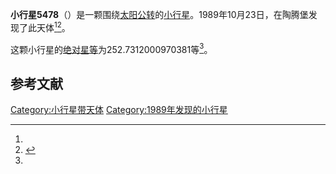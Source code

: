 {{Infobox planet
| bgcolour = #FFFFC0
| name = 5478 Wartburg
| symbol = 
| image = 
| caption = 
| discovery = yes
| discovery_ref = 
| discoverer = {{link-en|佛蒙特·伯根|Freimut Börngen}}
| discovery_site = [[陶腾堡|陶腾堡]] 
| discovered = 1989年10月23日
| designations = yes
| mp_name = 
| named_after = 
| alt_names = 1989 UE4/ 1985 VK3
| mp_category = [[主带小行星|主带小行星]]
| orbit_ref = <ref name="a">[http://ssd.jpl.nasa.gov/sbdb.cgi?sstr=5478 5478 Wartburg] {{Wayback|url=http://ssd.jpl.nasa.gov/sbdb.cgi?sstr=5478 |date=20140815074321 }}，小行星數據庫瀏覽器（JPL Small-Body Database Browser）－[[美国国家航空航天局|美国国家航空航天局]]喷气推进实验室</ref>
| epoch = 2456400.5 (2013年4月18日更新)
| aphelion = {{convert|2.909562052077188|AU|km|3|abbr=on|lk=out}}
| perihelion = {{convert|2.178856581216444|AU|km|3|abbr=on}}
| semimajor = {{convert|2.544209316646816|AU|km|3|abbr=on}}
| eccentricity = 0.143601681
| period = 1482.271249 [[日|日]]<br />4.06[[儒略年|儒略年]]
| avg_speed = 
| inclination = 8.032592447495125
| asc_node = 233.0533376081866
| mean_anomaly = 
| arg_peri = 252.7312000970381
| satellites = 
| physical_characteristics = yes
| dimensions = 
| mass = 
| density = 
| surface_grav = 
| escape_velocity = 
| sidereal_day = 
| axial_tilt = 
| pole_ecliptic_lat = 
| pole_ecliptic_lon = 
| albedo = 
| temperatures= 
| temp_name1 = 
| mean_temp_1 = 
| max_temp_1 = 
| temp_name2 = 
| max_temp_2 = 
| spectral_type = 
| abs_magnitude = 252.7312000970381
}}

'''小行星5478'''（{{lang-en|5478 Wartburg}}）是一颗围绕[[太阳|太阳]][[公转|公转]]的[[小行星|小行星]]。1989年10月23日，{{link-en|佛蒙特·伯根|Freimut Börngen}}在陶腾堡发现了此天体<ref name="a" /><ref>{{cite news|title=小行星列表|url=http://cfa-www.harvard.edu/iau/lists/NumberedMPs.txt|accessdate=2013-07-08|newspaper=哈佛大学|archive-date=2008-05-17|archive-url=https://web.archive.org/web/20080517010638/http://cfa-www.harvard.edu/iau/lists/NumberedMPs.txt|dead-url=no}}</ref>。

这颗小行星的[[绝对星等|绝对星等]]为252.7312000970381等<ref name="a" />。

==参考文献==
{{reflist}}
{{Minor Planet Number|[[小行星5477|小行星5477]]|[[小行星5479|小行星5479]]}}

{{小天体}}

[[Category:小行星带天体|Category:小行星带天体]]
[[Category:1989年发现的小行星|Category:1989年发现的小行星]]

{{asteroid-stub}}